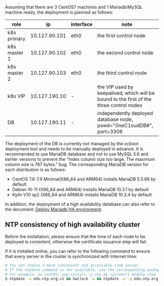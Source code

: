 
<OcbootEnv />

Assuming that there are 3 CentOS7 machines and 1 Mariadb/MySQL machine ready, the deployment is planned as follows:

| role         | ip            | interface | note                                                        |
| ------------ | ------------- | --------- | ----------------------------------------------------------- |
| k8s primary  | 10.127.90.101 | eth0      | the first control node                                      |
| k8s master 1 | 10.127.90.102 | eth0      | the second control node                                     |
| k8s master 2 | 10.127.90.103 | eth0      | the third control node                                      |
| k8s VIP      | 10.127.190.10 | -         | the VIP used by keepalived, which will be bound to the first of the three control nodes |
| DB           | 10.127.190.11 | -         | independently deployed database node, pswd="0neC1oudDB#", port=3306 |

The deployment of the DB is currently not managed by the ocboot deployment tool and needs to be manually deployed in advance. It is recommended to use MariaDB database and not to use MySQL 5.6 and earlier versions to prevent the "Index column size too large. The maximum column size is 767 bytes." bug. The corresponding MariaDB version for each distribution is as follows:

- CentOS 7.6-7.9  Minimal(X86_64 and ARM64) installs MariaDB 5.5.68 by default
- Debian 10-11 (X86_64 and ARM64) installs MariaDB 10.3.1 by default
- Kylin V10 sp2 (X86_64 and ARM64) installs MariaDB 10.3.4 by default

In addition, the deployment of a high availability database can also refer to the document: [Deploy Mariadb HA environment](../misc/db-ha).

## NTP consistency of high availability cluster

Before the installation, please ensure that the time of each node to be deployed is consistent, otherwise the certificate issuance step will fail.

If it is installed online, you can refer to the following command to ensure that every server in the cluster is synchronized with Internet time:

```bash
# You can choose a more convenient and accessible time server.
# If the ntpdate command is not available, use the corresponding package manager on the os to install it.
# For example, on CentOS: yum install -y ntp && systemctl enable ntpd --now
$ ntpdate -u edu.ntp.org.cn && hwclock -w && ntpdate -u -q edu.ntp.org.cn
```
